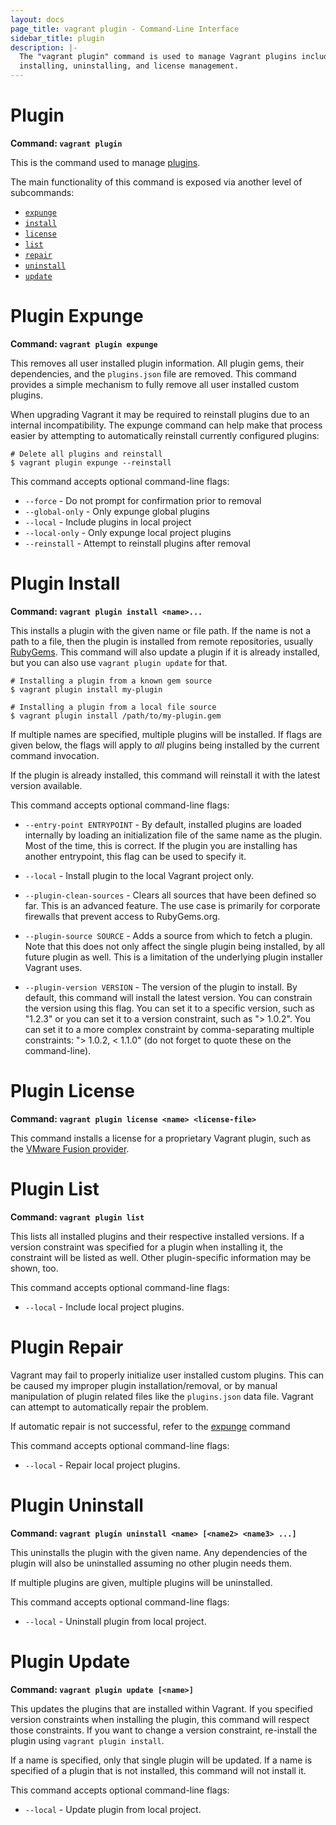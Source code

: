 ```yaml
---
layout: docs
page_title: vagrant plugin - Command-Line Interface
sidebar_title: plugin
description: |-
  The "vagrant plugin" command is used to manage Vagrant plugins including
  installing, uninstalling, and license management.
---
```


# Plugin

**Command: `vagrant plugin`**

This is the command used to manage [plugins](/docs/plugins/).

The main functionality of this command is exposed via another level
of subcommands:

- [`expunge`](#plugin-expunge)
- [`install`](#plugin-install)
- [`license`](#plugin-license)
- [`list`](#plugin-list)
- [`repair`](#plugin-repair)
- [`uninstall`](#plugin-uninstall)
- [`update`](#plugin-update)

# Plugin Expunge

**Command: `vagrant plugin expunge`**

This removes all user installed plugin information. All plugin gems, their
dependencies, and the `plugins.json` file are removed. This command
provides a simple mechanism to fully remove all user installed custom plugins.

When upgrading Vagrant it may be required to reinstall plugins due to
an internal incompatibility. The expunge command can help make that process
easier by attempting to automatically reinstall currently configured
plugins:

```shell-session
# Delete all plugins and reinstall
$ vagrant plugin expunge --reinstall
```

This command accepts optional command-line flags:

- `--force` - Do not prompt for confirmation prior to removal
- `--global-only` - Only expunge global plugins
- `--local` - Include plugins in local project
- `--local-only` - Only expunge local project plugins
- `--reinstall` - Attempt to reinstall plugins after removal

# Plugin Install

**Command: `vagrant plugin install <name>...`**

This installs a plugin with the given name or file path. If the name
is not a path to a file, then the plugin is installed from remote
repositories, usually [RubyGems](https://rubygems.org). This command will
also update a plugin if it is already installed, but you can also use
`vagrant plugin update` for that.

```shell-session
# Installing a plugin from a known gem source
$ vagrant plugin install my-plugin

# Installing a plugin from a local file source
$ vagrant plugin install /path/to/my-plugin.gem
```

If multiple names are specified, multiple plugins will be installed. If
flags are given below, the flags will apply to _all_ plugins being installed
by the current command invocation.

If the plugin is already installed, this command will reinstall it with
the latest version available.

This command accepts optional command-line flags:

- `--entry-point ENTRYPOINT` - By default, installed plugins are loaded
  internally by loading an initialization file of the same name as the plugin.
  Most of the time, this is correct. If the plugin you are installing has
  another entrypoint, this flag can be used to specify it.

- `--local` - Install plugin to the local Vagrant project only.

- `--plugin-clean-sources` - Clears all sources that have been defined so
  far. This is an advanced feature. The use case is primarily for corporate
  firewalls that prevent access to RubyGems.org.

- `--plugin-source SOURCE` - Adds a source from which to fetch a plugin. Note
  that this does not only affect the single plugin being installed, by all future
  plugin as well. This is a limitation of the underlying plugin installer
  Vagrant uses.

- `--plugin-version VERSION` - The version of the plugin to install. By default,
  this command will install the latest version. You can constrain the version
  using this flag. You can set it to a specific version, such as "1.2.3" or
  you can set it to a version constraint, such as "> 1.0.2". You can set it
  to a more complex constraint by comma-separating multiple constraints:
  "> 1.0.2, < 1.1.0" (do not forget to quote these on the command-line).

# Plugin License

**Command: `vagrant plugin license <name> <license-file>`**

This command installs a license for a proprietary Vagrant plugin,
such as the [VMware Fusion provider](/docs/vmware).

# Plugin List

**Command: `vagrant plugin list`**

This lists all installed plugins and their respective installed versions.
If a version constraint was specified for a plugin when installing it, the
constraint will be listed as well. Other plugin-specific information may
be shown, too.

This command accepts optional command-line flags:

- `--local` - Include local project plugins.

# Plugin Repair

Vagrant may fail to properly initialize user installed custom plugins. This can
be caused my improper plugin installation/removal, or by manual manipulation of
plugin related files like the `plugins.json` data file. Vagrant can attempt
to automatically repair the problem.

If automatic repair is not successful, refer to the [expunge](#plugin-expunge)
command

This command accepts optional command-line flags:

- `--local` - Repair local project plugins.

# Plugin Uninstall

**Command: `vagrant plugin uninstall <name> [<name2> <name3> ...]`**

This uninstalls the plugin with the given name. Any dependencies of the
plugin will also be uninstalled assuming no other plugin needs them.

If multiple plugins are given, multiple plugins will be uninstalled.

This command accepts optional command-line flags:

- `--local` - Uninstall plugin from local project.

# Plugin Update

**Command: `vagrant plugin update [<name>]`**

This updates the plugins that are installed within Vagrant. If you specified
version constraints when installing the plugin, this command will respect
those constraints. If you want to change a version constraint, re-install
the plugin using `vagrant plugin install`.

If a name is specified, only that single plugin will be updated. If a
name is specified of a plugin that is not installed, this command will not
install it.

This command accepts optional command-line flags:

- `--local` - Update plugin from local project.
